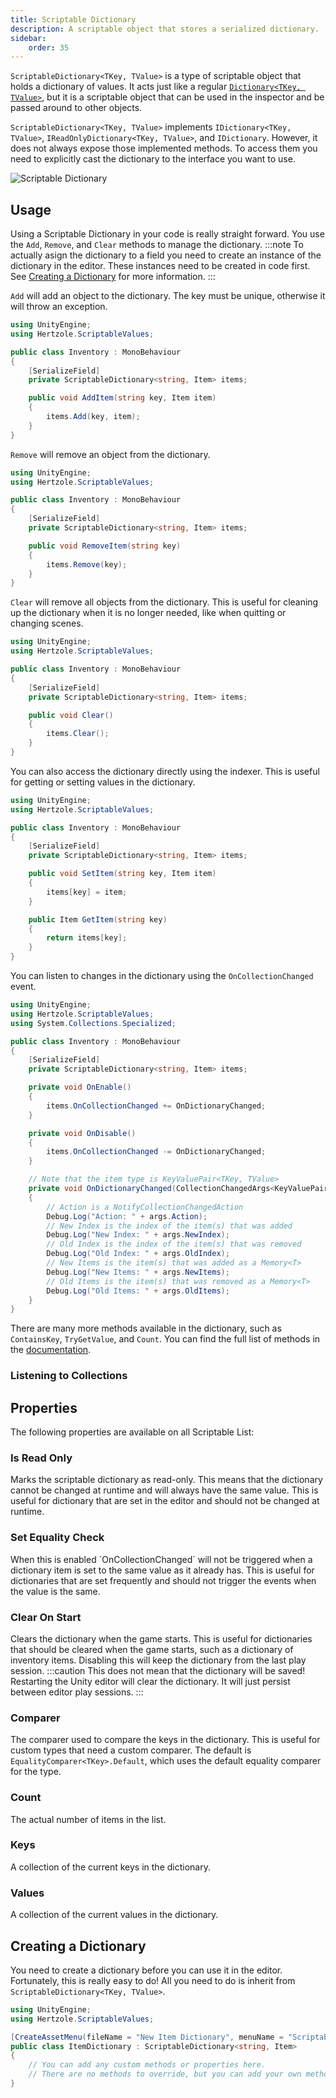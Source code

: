 ```yaml
---
title: Scriptable Dictionary
description: A scriptable object that stores a serialized dictionary.
sidebar:
    order: 35
---
```



`ScriptableDictionary<TKey, TValue>` is a type of scriptable object that holds a dictionary of values. It acts just like a regular [`Dictionary<TKey, TValue>`](https://learn.microsoft.com/en-us/dotnet/api/system.collections.generic.dictionary-2), but it is a scriptable object that can be used in the inspector and be passed around to other objects.

`ScriptableDictionary<TKey, TValue>` implements `IDictionary<TKey, TValue>`, `IReadOnlyDictionary<TKey, TValue>`, and `IDictionary`. However, it does not always expose those implemented methods. To access them you need to explicitly cast the dictionary to the interface you want to use.

![Scriptable Dictionary](../../../assets/scriptable-dictionary.png)

## Usage

Using a Scriptable Dictionary in your code is really straight forward. You use the `Add`, `Remove`, and `Clear` methods to manage the dictionary.
:::note
To actually asign the dictionary to a field you need to create an instance of the dictionary in the editor. These instances need to be created in code first. See [Creating a Dictionary](#creating-a-dictionary) for more information.
:::

`Add` will add an object to the dictionary. The key must be unique, otherwise it will throw an exception.

```csharp title="Add Example"
using UnityEngine;
using Hertzole.ScriptableValues;

public class Inventory : MonoBehaviour
{
    [SerializeField] 
    private ScriptableDictionary<string, Item> items;

    public void AddItem(string key, Item item)
    {
        items.Add(key, item);
    }
}
```

`Remove` will remove an object from the dictionary.

```csharp title="Remove Example"
using UnityEngine;
using Hertzole.ScriptableValues;

public class Inventory : MonoBehaviour
{
    [SerializeField] 
    private ScriptableDictionary<string, Item> items;

    public void RemoveItem(string key)
    {
        items.Remove(key);
    }
}
```

`Clear` will remove all objects from the dictionary. This is useful for cleaning up the dictionary when it is no longer needed, like when quitting or changing scenes.

```csharp title="Clear Example"
using UnityEngine;
using Hertzole.ScriptableValues;

public class Inventory : MonoBehaviour
{
    [SerializeField] 
    private ScriptableDictionary<string, Item> items;

    public void Clear()
    {
        items.Clear();
    }
}
```

You can also access the dictionary directly using the indexer. This is useful for getting or setting values in the dictionary.

```csharp title="Indexer Example"
using UnityEngine;
using Hertzole.ScriptableValues;

public class Inventory : MonoBehaviour
{
    [SerializeField] 
    private ScriptableDictionary<string, Item> items;

    public void SetItem(string key, Item item)
    {
        items[key] = item;
    }

    public Item GetItem(string key)
    {
        return items[key];
    }
}
```

You can listen to changes in the dictionary using the `OnCollectionChanged` event.

```csharp title="Listening Example"
using UnityEngine;
using Hertzole.ScriptableValues;
using System.Collections.Specialized;

public class Inventory : MonoBehaviour
{
    [SerializeField] 
    private ScriptableDictionary<string, Item> items;

    private void OnEnable()
    {
        items.OnCollectionChanged += OnDictionaryChanged;
    }

    private void OnDisable()
    {
        items.OnCollectionChanged -= OnDictionaryChanged;
    }

    // Note that the item type is KeyValuePair<TKey, TValue>
    private void OnDictionaryChanged(CollectionChangedArgs<KeyValuePair<string, Item>> args)
    {
        // Action is a NotifyCollectionChangedAction
        Debug.Log("Action: " + args.Action);
        // New Index is the index of the item(s) that was added
        Debug.Log("New Index: " + args.NewIndex);
        // Old Index is the index of the item(s) that was removed
        Debug.Log("Old Index: " + args.OldIndex);
        // New Items is the item(s) that was added as a Memory<T>
        Debug.Log("New Items: " + args.NewItems);
        // Old Items is the item(s) that was removed as a Memory<T>
        Debug.Log("Old Items: " + args.OldItems);
    }
}
```

<EventReminder/>

There are many more methods available in the dictionary, such as `ContainsKey`, `TryGetValue`, and `Count`. You can find the full list of methods in the [documentation](https://learn.microsoft.com/en-us/dotnet/api/system.collections.generic.dictionary-2).

### Listening to Collections

<CollectionEvent/>

## Properties

The following properties are available on all Scriptable List:

### Is Read Only

<DefaultValue enabled={false}/>
Marks the scriptable dictionary as read-only. This means that the dictionary cannot be changed at runtime and will always have the same value. This is useful for dictionary that are set in the editor and should not be changed at runtime.

### Set Equality Check

<DefaultValue enabled={true}/>
When this is enabled `OnCollectionChanged` will not be triggered when a dictionary item is set to the same value as it already has. This is useful for dictionaries that are set frequently and should not trigger the events when the value is the same.

### Clear On Start

<DefaultValue enabled={true}/>
Clears the dictionary when the game starts. This is useful for dictionaries that should be cleared when the game starts, such as a dictionary of inventory items. Disabling this will keep the dictionary from the last play session.
:::caution
This does not mean that the dictionary will be saved! Restarting the Unity editor will clear the dictionary. It will just persist between editor play sessions.
:::

### Comparer

The comparer used to compare the keys in the dictionary. This is useful for custom types that need a custom comparer. The default is `EqualityComparer<TKey>.Default`, which uses the default equality comparer for the type.

### Count

The actual number of items in the list.

### Keys

A collection of the current keys in the dictionary.

### Values

A collection of the current values in the dictionary.

## Creating a Dictionary

You need to create a dictionary before you can use it in the editor. Fortunately, this is really easy to do! All you need to do is inherit from `ScriptableDictionary<TKey, TValue>`.

```csharp title="Creating a Dictionary"
using UnityEngine;
using Hertzole.ScriptableValues;

[CreateAssetMenu(fileName = "New Item Dictionary", menuName = "Scriptable Values/Dictionary")]
public class ItemDictionary : ScriptableDictionary<string, Item>
{
    // You can add any custom methods or properties here.
    // There are no methods to override, but you can add your own methods.
}
```